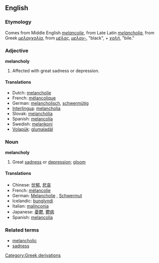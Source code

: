 ==English==

=== Etymology ===
Comes from Middle English ''[[melancolie]]'', from Late Latin ''[[melancholia]]'', from Greek ''[[μελαγχολία]]'', from ''[[μέλας]]'', ''[[μελαν-]]'', "black", + ''[[χολή]]'', "bile."

=== Adjective ===
'''melancholy'''

#Affected with great sadness or depression.

==== Translations ====
*Dutch: [[melancholie]]
*French: [[mélancolique]]
*German: [[melancholisch]], [[schwermütig]]
*[[Interlingua]]: [[melancholia]]
*Slovak: [[melanchólia]]
*Spanish: [[melancolía]]
*Swedish: [[melankoni]]
*[[Volapük]]: [[glumaladäl]]

=== Noun ===
'''melancholy'''

#Great [[sadness]] or [[depression]]; [[gloom]]

==== Translations ====
*Chinese: [[忧郁]], [[悲哀]]
*French: [[mélancolie]] {{f}}
*German: [[Melancholie]] {{f}}, [[Schwermut]] {{f}}
*Icelandic: [[þunglyndi]] {{n}}
*Italian: [[malinconia]] {{f}}
*Japanese: [[憂鬱]], [[鬱病]]
*Spanish: [[melancolía]] {{f}}

===Related terms===
*[[melancholic]]
*[[sadness]]

[[Category:Greek derivations]]